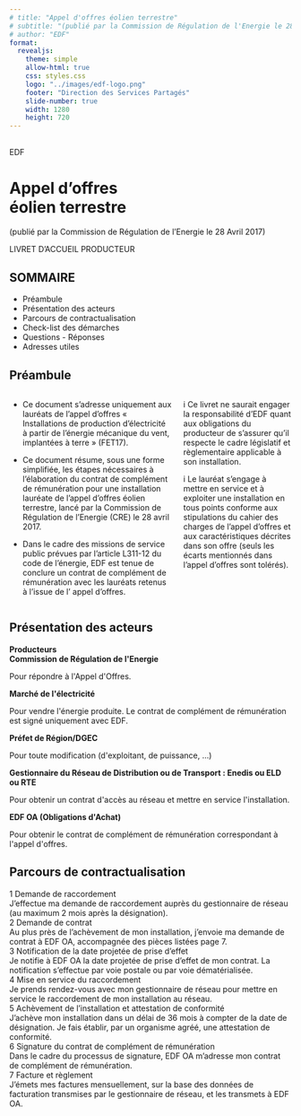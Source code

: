```yaml
---
# title: "Appel d'offres éolien terrestre"
# subtitle: "(publié par la Commission de Régulation de l'Energie le 28 Avril 2017)"
# author: "EDF"
format:
  revealjs:
    theme: simple
    allow-html: true
    css: styles.css
    logo: "../images/edf-logo.png"
    footer: "Direction des Services Partagés"
    slide-number: true
    width: 1280
    height: 720
---
```


## {data-background-image="../images/slide-1-background.jpg" .title-slide}

<div class="overlay">
  <div class="edf-logo-text">EDF</div>
  <h1>Appel d'offres<br>éolien terrestre</h1>
  <p class="subtitle">(publié par la Commission de Régulation de l'Energie le 28 Avril 2017)</p>
  <p class="livret">LIVRET D'ACCUEIL PRODUCTEUR</p>
</div>

## SOMMAIRE

::: {.sommaire-list}
- Préambule
- Présentation des acteurs
- Parcours de contractualisation
- Check-list des démarches
- Questions - Réponses
- Adresses utiles
:::

## Préambule { .slide-with-header }

::: {.columns}
::: {.column width="60%"}
- Ce document s'adresse uniquement aux lauréats de l'appel d'offres « Installations de production d'électricité à partir de l'énergie mécanique du vent, implantées à terre » (FET17).

- Ce document résume, sous une forme simplifiée, les étapes nécessaires à l'élaboration du contrat de complément de rémunération pour une installation lauréate de l'appel d'offres éolien terrestre, lancé par la Commission de Régulation de l'Energie (CRE) le 28 avril 2017.

- Dans le cadre des missions de service public prévues par l'article L311-12 du code de l'énergie, EDF est tenue de conclure un contrat de complément de rémunération avec les lauréats retenus à l'issue de l' appel d'offres.
:::

::: {.column width="40%"}
::: {.info-box}
<span class="icon">i</span>
Ce livret ne saurait engager la responsabilité d'EDF quant aux obligations du producteur de s'assurer qu'il respecte le cadre législatif et règlementaire applicable à son installation.
:::

::: {.info-box}
<span class="icon">i</span>
Le lauréat s'engage à mettre en service et à exploiter une installation en tous points conforme aux stipulations du cahier des charges de l'appel d'offres et aux caractéristiques décrites dans son offre (seuls les écarts mentionnés dans l'appel d'offres sont tolérés).
:::
:::
:::

## Présentation des acteurs { .slide-with-header }

::: {.diagram-container}

```{=html}
<div class="actor producteur">
    <strong>Producteurs</strong>
</div>

<div class="actor actor-circle cre">
    <strong>Commission de Régulation de l'Energie</strong>
    <p>Pour répondre à l'Appel d'Offres.</p>
</div>

<div class="actor actor-circle marche">
    <strong>Marché de l'électricité</strong>
    <p>Pour vendre l'énergie produite. Le contrat de complément de rémunération est signé uniquement avec EDF.</p>
</div>

<div class="actor actor-circle prefet">
    <strong>Préfet de Région/DGEC</strong>
    <p>Pour toute modification (d'exploitant, de puissance, …)</p>
</div>

<div class="actor actor-circle gestionnaire">
    <strong>Gestionnaire du Réseau de Distribution ou de Transport : Enedis ou ELD ou RTE</strong>
    <p>Pour obtenir un contrat d'accès au réseau et mettre en service l'installation.</p>
</div>

<div class="actor actor-circle edfoa">
    <strong>EDF OA (Obligations d'Achat)</strong>
    <p>Pour obtenir le contrat de complément de rémunération correspondant à l'appel d'offres.</p>
</div>
```

:::

## Parcours de contractualisation { .slide-with-header }

::: {.parcours-wrapper}

<div class="parcours-row">
  <div class="step-box step-1"><span class="step-number">1</span> Demande de raccordement</div>
  <div class="detail-box">J'effectue ma demande de raccordement auprès du gestionnaire de réseau (au maximum 2 mois après la désignation).</div>
</div>
<div class="parcours-row">
  <div class="step-box step-2"><span class="step-number">2</span> Demande de contrat</div>
  <div class="detail-box">Au plus près de l'achèvement de mon installation, j'envoie ma demande de contrat à EDF OA, accompagnée des pièces listées page 7.</div>
</div>
<div class="parcours-row">
  <div class="step-box step-3"><span class="step-number">3</span> Notification de la date projetée de prise d'effet</div>
  <div class="detail-box">Je notifie à EDF OA la date projetée de prise d'effet de mon contrat. La notification s'effectue par voie postale ou par voie dématérialisée.</div>
</div>
<div class="parcours-row">
  <div class="step-box step-4"><span class="step-number">4</span> Mise en service du raccordement</div>
  <div class="detail-box">Je prends rendez-vous avec mon gestionnaire de réseau pour mettre en service le raccordement de mon installation au réseau.</div>
</div>
<div class="parcours-row">
  <div class="step-box step-5"><span class="step-number">5</span> Achèvement de l'installation et attestation de conformité</div>
  <div class="detail-box">J'achève mon installation dans un délai de 36 mois à compter de la date de désignation. Je fais établir, par un organisme agréé, une attestation de conformité.</div>
</div>
<div class="parcours-row">
  <div class="step-box step-6"><span class="step-number">6</span> Signature du contrat de complément de rémunération</div>
  <div class="detail-box">Dans le cadre du processus de signature, EDF OA m'adresse mon contrat de complément de rémunération.</div>
</div>
<div class="parcours-row">
  <div class="step-box step-7"><span class="step-number">7</span> Facture et règlement</div>
  <div class="detail-box">J'émets mes factures mensuellement, sur la base des données de facturation transmises par le gestionnaire de réseau, et les transmets à EDF OA.</div>
</div>

:::